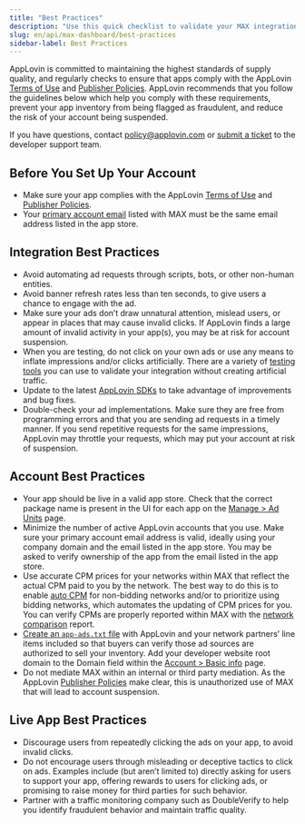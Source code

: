 ```yaml
---
title: "Best Practices"
description: "Use this quick checklist to validate your MAX integration before you launch your app."
slug: en/api/max-dashboard/best-practices
sidebar-label: Best Practices
---
```

AppLovin is committed to maintaining the highest standards of supply quality, and regularly checks to ensure that apps comply with the AppLovin [Terms of Use](https://www.applovin.com/terms/) and [Publisher Policies](https://www.applovin.com/policies-publishers/).
AppLovin recommends that you follow the guidelines below which help you comply with these requirements, prevent your app inventory from being flagged as fraudulent, and reduce the risk of your account being suspended.

If you have questions, contact [policy@applovin.com](mailto:policy@applovin.com?subject=Account%20Best%20Practices) or [submit a ticket](https://support.applovin.com/hc/en-us/requests/new) to the developer support team.

## Before You Set Up Your Account

- Make sure your app complies with the AppLovin [Terms of Use](https://www.applovin.com/terms/) and [Publisher Policies](https://www.applovin.com/policies-publishers/).
- Your [primary account email](https://support.applovin.com/hc/en-us/articles/11493225495437) listed with MAX must be the same email address listed in the app store.

## Integration Best Practices
- Avoid automating ad requests through scripts, bots, or other non-human entities.
- Avoid <Glossary>banner</Glossary> refresh rates less than ten seconds, to give users a chance to engage with the ad.
- Make sure your ads don’t draw unnatural attention, mislead users, or appear in places that may cause invalid clicks.
  If AppLovin finds a large amount of invalid activity in your app(s), you may be at risk for account suspension.
- When you are testing, do not click on your own ads or use any means to inflate <Glossary>impressions</Glossary> and/or clicks artificially.
  There are a variety of [testing tools](../../max/getting-started#step-4-test-your-integration) you can use to validate your integration without creating artificial traffic.
- Update to the latest [AppLovin <Abbr>SDK</Abbr>s](../../max/getting-started#download-and-integrate-the-applovin-sdk) to take advantage of improvements and bug fixes.
- Double-check your ad implementations.
  Make sure they are free from programming errors and that you are sending ad requests in a timely manner.
  If you send repetitive requests for the same impressions, AppLovin may throttle your requests, which may put your account at risk of suspension.

## Account Best Practices
- Your app should be live in a valid app store.
  Check that the correct package name is present in the <Abbr>UI</Abbr> for each app on the [<UILabel>Manage &gt; Ad Units</UILabel>](https://dash.applovin.com/o/mediation/ad_units) page.
- Minimize the number of active AppLovin accounts that you use.
  Make sure your primary account email address is valid, ideally using your company domain and the email listed in the app store.
  You may be asked to verify ownership of the app from the email listed in the app store.
- Use accurate <Glossary>CPM</Glossary> prices for your networks within MAX that reflect the actual <Abbr>CPM</Abbr> paid to you by the <Glossary>network</Glossary>.
  The best way to do this is to enable [auto <Abbr>CPM</Abbr>](https://dash.applovin.com/documentation/mediation/ui-max/networks/auto-cpm) for non-bidding networks and/or to prioritize using <Glossary>bidding</Glossary> networks, which automates the updating of <Abbr>CPM</Abbr> prices for you.
  You can verify <Abbr>CPM</Abbr>s are properly reported within MAX with the [network comparison](https://dash.applovin.com/documentation/mediation/ui-max/reports/network-comparison) report.
- [Create an `app-ads.txt` file](https://dash.applovin.com/documentation/mediation/ui-max/account/app-ads-txt-info) with AppLovin and your network partners’ line items included so that buyers can verify those ad sources are authorized to sell your inventory.
  Add your developer website root domain to the Domain field within the [<UILabel>Account &gt; Basic info</UILabel>](https://dash.applovin.com/o/account?r=2#basic_info) page.
- Do not <Glossary>mediate</Glossary> MAX within an internal or third party mediation.
  As the AppLovin [Publisher Policies](https://www.applovin.com/policies-publishers/) make clear, this is unauthorized use of MAX that will lead to account suspension.

## Live App Best Practices

- Discourage users from repeatedly clicking the ads on your app, to avoid invalid clicks.
- Do not encourage users through misleading or deceptive tactics to click on ads.
  Examples include (but aren’t limited to) directly asking for users to support your app, offering rewards to users for clicking ads, or promising to raise money for third parties for such behavior.
- Partner with a traffic monitoring company such as DoubleVerify to help you identify fraudulent behavior and maintain traffic quality.
